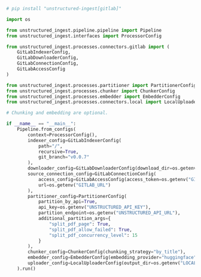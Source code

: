 ```python Python Ingest
# pip install "unstructured-ingest[gitlab]"

import os

from unstructured_ingest.pipeline.pipeline import Pipeline
from unstructured_ingest.interfaces import ProcessorConfig

from unstructured_ingest.processes.connectors.gitlab import (
    GitLabIndexerConfig,
    GitLabDownloaderConfig,
    GitLabConnectionConfig,
    GitLabAccessConfig
)

from unstructured_ingest.processes.partitioner import PartitionerConfig
from unstructured_ingest.processes.chunker import ChunkerConfig
from unstructured_ingest.processes.embedder import EmbedderConfig
from unstructured_ingest.processes.connectors.local import LocalUploaderConfig

# Chunking and embedding are optional.

if __name__ == "__main__":
    Pipeline.from_configs(
        context=ProcessorConfig(),
        indexer_config=GitLabIndexerConfig(
            path="/",
            recursive=True,
            git_branch="v0.0.7"
        ),
        downloader_config=GitLabDownloaderConfig(download_dir=os.getenv("LOCAL_FILE_DOWNLOAD_DIR")),
        source_connection_config=GitLabConnectionConfig(
            access_config=GitLabAccessConfig(access_token=os.getenv("GITLAB_TOKEN")),
            url=os.getenv("GITLAB_URL")
        ),
        partitioner_config=PartitionerConfig(
            partition_by_api=True,
            api_key=os.getenv("UNSTRUCTURED_API_KEY"),
            partition_endpoint=os.getenv("UNSTRUCTURED_API_URL"),
            additional_partition_args={
                "split_pdf_page": True,
                "split_pdf_allow_failed": True,
                "split_pdf_concurrency_level": 15
            }
        ),
        chunker_config=ChunkerConfig(chunking_strategy="by_title"),
        embedder_config=EmbedderConfig(embedding_provider="huggingface"),
        uploader_config=LocalUploaderConfig(output_dir=os.getenv("LOCAL_FILE_OUTPUT_DIR"))
    ).run()
```